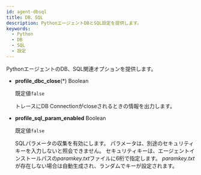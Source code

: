 ```yaml
---
id: agent-dbsql
title: DB、SQL
description: PythonエージェントDBとSQL設定を提供します。
keywords:
  - Python
  - DB
  - SQL
  - 設定
---
```


PythonエージェントのDB、SQL関連オプションを提供します。

- **profile_dbc_close**(*) <span class='type'>Boolean</span>

  既定値`false`

  トレースにDB Connectionがcloseされるときの情報を出力します。

- **profile_sql_param_enabled** <span class='type'>Boolean</span><ScrollToLink anchor='profile-sql-param' />

  既定値`false`

  SQLパラメータの収集を有効にします。 パラメータは、別途のセキュリティキーを入力しないと照会できません。 セキュリティキーは、エージェントインストールパスの*paramkey.txt*ファイルに6桁で指定します。 *paramkey.txt*が存在しない場合は自動生成され、ランダムでキーが設定されます。
